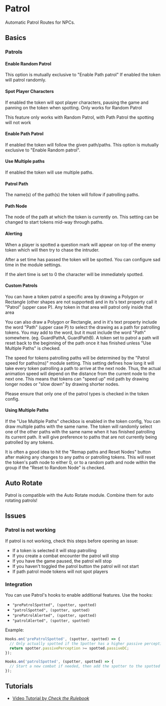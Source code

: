 
# Patrol

Automatic Patrol Routes for NPCs.

## Basics

<ImageButBetter
  src='/images/Patrol/Patrolmulti.gif'
  alt='Multi Path Patrol'
  width={2000}
  height={2000}
  className={styles.wikiimage}
/>

### Patrols

#### Enable Random Patrol

<Callout type='warning' emoji='⚠️'>
  This option is mutually exclusive to "Enable Path patrol"
</Callout>
If enabled the token will patrol randomly.
<ImageButBetter
  src='/images/Patrol/Single_Path_Patrol.gif'
  alt='Single Path Patrol'
  width={2000}
  height={2000}
  className={styles.wikiimage}
/>

#### Spot Player Characters

If enabled the token will spot player characters, pausing the game and
panning on the token when spotting. Only works for Random Patrol

<Callout type='warning' emoji='⚠️'>
  This feature only works with Random Patrol, with Path Patrol the spotting will
  not work
</Callout>
<ImageButBetter
  src='/images/Patrol/Patrol_Toggle.png'
  alt='Patrol Toggle'
  width={2000}
  height={2000}
  className={styles.wikiimage}
/>

#### Enable Path Patrol

If enabled the token will follow the given path/paths. This option is
mutually exclusive to "Enable Random patrol".

#### Use Multiple paths

If enabled the token will use multiple paths.

#### Patrol Path

The name(s) of the path(s) the token will follow if patrolling paths.

#### Path Node

The node of the path at which the token is currently on. This setting
can be changed to start tokens mid-way through paths.

<ImageButBetter
  src='/images/Patrol/Patrol_Token_Config.png'
  alt='Patrol Token Config'
  width={2000}
  height={2000}
  className={styles.wikiimage}
/>

#### Alerting

When a player is spotted a question mark will appear on top of the enemy
token which will then try to chase the intruder.

After a set time has passed the token will be spotted. You can configure
sad time in the module settings.

If the alert time is set to 0 the character will be immediately spotted.

#### Custom Patrols

You can have a token patrol a specific area by drawing a Polygon or
Rectangle (other shapes are not supported) and in its's text property
call it "Patrol" (upper case P). Any token in that area will patrol only
inside that area

You can also draw a Polygon or Rectangle, and in it's text property
include the word "Path" (upper case P) to select the drawing as a path
for patrolling tokens. You may add to the word, but it must include the
word "Path" somewhere. (eg. GuardPathA, GuardPathB). A token set to
patrol a path will reset back to the beginning of the path once it has
finished unless "Use Multiple Paths" is checked.

The speed for tokens patrolling paths will be determined by the "Patrol
speed for paths(ms)" module setting. This setting defines how long it
will take every token patrolling a path to arrive at the next node.
Thus, the actual animation speed will depend on the distance from the
current node to the next one. This means that tokens can "speed up" mid
path by drawing longer nodes or "slow down" by drawing shorter nodes.

Please ensure that only one of the patrol types is checked in the token
config.

#### Using Multiple Paths

If the "Use Multiple Paths" checkbox is enabled in the token config, You
can draw multiple paths with the same name. The token will randomly
select one of the other paths with the same name when it has finished
patrolling its current path. It will give preference to paths that are
not currently being patrolled by any tokens.

It is often a good idea to hit the "Remap paths and Reset Nodes" button
after making any changes to any paths or patrolling tokens. This will
reset the token's path node to either 0, or to a random path and node
within the group if the "Reset to Random Node" is checked.

## Auto Rotate

Patrol is compatible with the Auto Rotate module. Combine them for auto
rotating patrols\!

## Issues

### Patrol is not working

If patrol is not working, check this steps before opening an issue:

- If a token is selected it will stop patrolling
- If you create a combat encounter the patrol will stop
- If you have the game paused, the patrol will stop
- If you haven't toggled the patrol button the patrol will not start
- If path patrol mode tokens will not spot players

### Integration

You can use Patrol's hooks to enable additional features. Use the hooks:

- `"prePatrolSpotted", (spotter, spotted)`
- `"patrolSpotted", (spotter, spotted)`
- `"prePatrolAlerted", (spotter, spotted)`
- `"patrolAlerted", (spotter, spotted)`

Example:

```js copy
Hooks.on('prePatrolSpotted', (spotter, spotted) => {
  // Only actually spotted if the Spotter has a higher passive perception than the target's DC
  return spotter.passivePerception >= spotted.passiveDC;
});
```

```js copy
Hooks.on('patrolSpotted', (spotter, spotted) => {
  // Start a new combat if needed, then add the spotter to the spotted with a surprise round
});
```

## Tutorials

- [Video Tutorial by _Check the Rulebook_](https://youtu.be/Izx441zjtBs)
